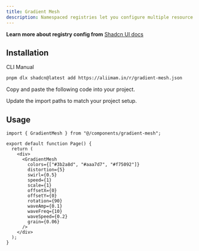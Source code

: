 ```yaml
---
title: Gradient Mesh
description: Namespaced registries let you configure multiple resource sources in one project.
---
```


<ComponentPreview
  name="gradient-mesh-01"
  className="[&_.preview>[data-orientation=vertical]]:sm:max-w-[80%] [&_.preview]:min-h-[650px]"
  description="A mesmerizing gradient mesh with water-like waves and grain effect"
  align="start"
/>

<ComponentPreview
  name="gradient-mesh-02"
  className="[&_.preview>[data-orientation=vertical]]:sm:max-w-[80%] [&_.preview]:min-h-[650px]"
  description="Customizable gradient mesh with rotation, scale, and wave effects"
  align="start"
/>

<ComponentPreview
  name="gradient-mesh-03"
  className="[&_.preview>[data-orientation=vertical]]:sm:max-w-[80%] [&_.preview]:min-h-[650px]"
  description="Supports color dodge grain blending for extra visual depth"
  align="start"
/>

**Learn more about registry config from** [Shadcn UI docs](https://ui.shadcn.com/docs/registry/namespace)


## Installation

<CodeTabs>

<TabsList>
  <TabsTrigger value="cli">CLI</TabsTrigger>
  <TabsTrigger value="manual">Manual</TabsTrigger>
</TabsList>

<TabsContent value="cli">

```bash
pnpm dlx shadcn@latest add https://aliimam.in/r/gradient-mesh.json
```

</TabsContent>

<TabsContent value="manual">

<Steps>
 
<Step>Copy and paste the following code into your project.</Step>

<ComponentSource name="gradient-mesh" title="components/gradient-mesh.tsx" />

<Step>Update the import paths to match your project setup.</Step>

</Steps>

</TabsContent>

</CodeTabs>
 
## Usage

```tsx showLineNumbers
import { GradientMesh } from "@/components/gradient-mesh";
```
 
```tsx showLineNumbers
export default function Page() {
  return (
    <div>
      <GradientMesh
        colors={["#3b2a8d", "#aaa7d7", "#f75092"]}
        distortion={5}
        swirl={0.5}
        speed={1}
        scale={1}
        offsetX={0}
        offsetY={0}
        rotation={90}
        waveAmp={0.1}
        waveFreq={10}
        waveSpeed={0.2}
        grain={0.06}
      />
    </div>
  );
}
``` 